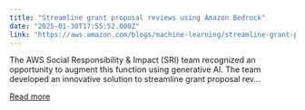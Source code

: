 ```yaml
---
title: "Streamline grant proposal reviews using Amazon Bedrock"
date: "2025-01-30T17:55:52.000Z"
link: "https://aws.amazon.com/blogs/machine-learning/streamline-grant-proposal-reviews-using-amazon-bedrock/"
---
```


The AWS Social Responsibility &amp; Impact (SRI) team recognized an opportunity to augment this function using generative AI. The team developed an innovative solution to streamline grant proposal rev...

[Read more](https://aws.amazon.com/blogs/machine-learning/streamline-grant-proposal-reviews-using-amazon-bedrock/)
